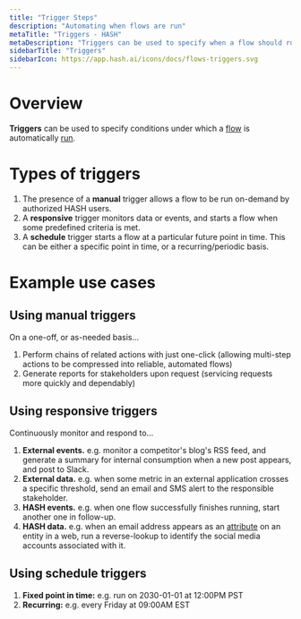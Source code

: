 ```yaml
---
title: "Trigger Steps"
description: "Automating when flows are run"
metaTitle: "Triggers - HASH"
metaDescription: "Triggers can be used to specify when a flow should run: on a predefined schedule, or in response to a specific condition or event"
sidebarTitle: "Triggers"
sidebarIcon: https://app.hash.ai/icons/docs/flows-triggers.svg
---
```


# Overview

**Triggers** can be used to specify conditions under which a [flow](/guide/flows) is automatically [run](/guide/flows#runs).

# Types of triggers<a id="#types" />

1. The presence of a **manual** trigger allows a flow to be run on-demand by authorized HASH users.
1. A **responsive** trigger monitors data or events, and starts a flow when some predefined criteria is met.
1. A **schedule** trigger starts a flow at a particular future point in time. This can be either a specific point in time, or a recurring/periodic basis.

# Example use cases

## Using manual triggers<a id="#manual" />

On a one-off, or as-needed basis...

1. Perform chains of related actions with just one-click (allowing multi-step actions to be compressed into reliable, automated flows)
1. Generate reports for stakeholders upon request (servicing requests more quickly and dependably)

## Using responsive triggers<a id="#watch" />

Continuously monitor and respond to...

1. **External events.** e.g. monitor a competitor's blog's RSS feed, and generate a summary for internal consumption when a new post appears, and post to Slack.
1. **External data.** e.g. when some metric in an external application crosses a specific threshold, send an email and SMS alert to the responsible stakeholder.
1. **HASH events.** e.g. when one flow successfully finishes running, start another one in follow-up.
1. **HASH data.** e.g. when an email address appears as an [attribute](/guide/entities/attributes) on an entity in a web, run a reverse-lookup to identify the social media accounts associated with it.

## Using schedule triggers<a id="#schedule" />

1. **Fixed point in time:** e.g. run on 2030-01-01 at 12:00PM PST
1. **Recurring:** e.g. every Friday at 09:00AM EST
